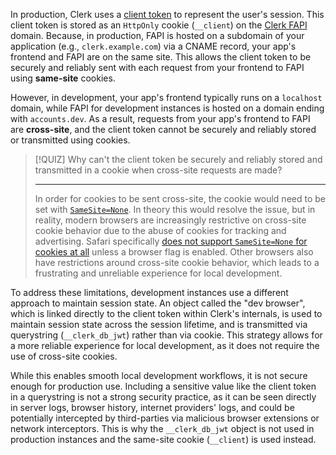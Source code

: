 In production, Clerk uses a [client token](/docs/guides/how-clerk-works/overview#client-token) to represent the user's session. This client token is stored as an `HttpOnly` cookie (`__client`) on the [Clerk FAPI](/docs/guides/how-clerk-works/overview#the-frontend-api) domain. Because, in production, FAPI is hosted on a subdomain of your application (e.g., `clerk.example.com`) via a CNAME record, your app's frontend and FAPI are on the same site. This allows the client token to be securely and reliably sent with each request from your frontend to FAPI using **same-site** cookies.

However, in development, your app's frontend typically runs on a `localhost` domain, while FAPI for development instances is hosted on a domain ending with `accounts.dev`. As a result, requests from your app's frontend to FAPI are **cross-site**, and the client token cannot be securely and reliably stored or transmitted using cookies.

> [!QUIZ]
> Why can't the client token be securely and reliably stored and transmitted in a cookie when cross-site requests are made?
>
> ---
>
> In order for cookies to be sent cross-site, the cookie would need to be set with [`SameSite=None`](https://developer.mozilla.org/en-US/docs/Web/HTTP/Reference/Headers/Set-Cookie#none). In theory this would resolve the issue, but in reality, modern browsers are increasingly restrictive on cross-site cookie behavior due to the abuse of cookies for tracking and advertising. Safari specifically [does not support `SameSite=None` for cookies at all](https://support.apple.com/guide/iphone/browse-the-web-privately-iphb01fc3c85/ios) unless a browser flag is enabled. Other browsers also have restrictions around cross-site cookie behavior, which leads to a frustrating and unreliable experience for local development.

To address these limitations, development instances use a different approach to maintain session state. An object called the "dev browser", which is linked directly to the client token within Clerk's internals, is used to maintain session state across the session lifetime, and is transmitted via querystring (`__clerk_db_jwt`) rather than via cookie. This strategy allows for a more reliable experience for local development, as it does not require the use of cross-site cookies.

While this enables smooth local development workflows, it is not secure enough for production use. Including a sensitive value like the client token in a querystring is not a strong security practice, as it can be seen directly in server logs, browser history, internet providers' logs, and could be potentially intercepted by third-parties via malicious browser extensions or network interceptors. This is why the `__clerk_db_jwt` object is not used in production instances and the same-site cookie (`__client`) is used instead.
